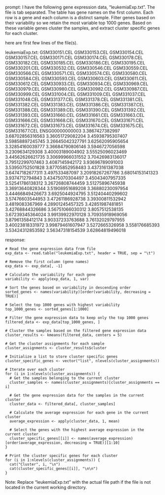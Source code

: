prompt:
I have the following gene expression data, "leukemiaExp.txt". The file is tab separated. The table has gene names on the first column. Each row is a gene and each column is a distinct sample. Filter genes based on their variability so we retain the most variable top 1000 genes. Based on these variable genes cluster the samples, and extract cluster specific genes for each cluster.

here are first few lines of the file(s).

leukemiaExp.txt:
	GSM330151.CEL	GSM330153.CEL	GSM330154.CEL	GSM330157.CEL	GSM330171.CEL	GSM330174.CEL	GSM330178.CEL	GSM330182.CEL	GSM330185.CEL	GSM330186.CEL	GSM330195.CEL	GSM330201.CEL	GSM330532.CEL	GSM330546.CEL	GSM330559.CEL	GSM330566.CEL	GSM330571.CEL	GSM330574.CEL	GSM330580.CEL	GSM330584.CEL	GSM330593.CEL	GSM330603.CEL	GSM330611.CEL	GSM330612.CEL	GSM330933.CEL	GSM330934.CEL	GSM330969.CEL	GSM330979.CEL	GSM330980.CEL	GSM330982.CEL	GSM330987.CEL	GSM330999.CEL	GSM331004.CEL	GSM331009.CEL	GSM331037.CEL	GSM331048.CEL	GSM331377.CEL	GSM331378.CEL	GSM331381.CEL	GSM331382.CEL	GSM331383.CEL	GSM331386.CEL	GSM331387.CEL	GSM331388.CEL	GSM331389.CEL	GSM331390.CEL	GSM331392.CEL	GSM331393.CEL	GSM331660.CEL	GSM331661.CEL	GSM331663.CEL	GSM331666.CEL	GSM331668.CEL	GSM331670.CEL	GSM331671.CEL	GSM331672.CEL	GSM331673.CEL	GSM331674.CEL	GSM331675.CEL	GSM331677.CEL
ENSG00000000003	3.3867427382997	3.68702856316563	3.36051729082204	3.45938795307407	3.59858897245745	3.26645042327791	3.62562095905654	3.32854160039777	3.36684790806146	3.5946727056598	3.2309634129308	3.40003189004902	3.55525096023469	3.44562626621735	3.30699966031552	3.70426983136017	3.79512299707463	3.4087145942172	3.93696789091003	3.53950752501828	3.87705852958483	3.4373161387038	3.64747182677311	3.497533487097	3.20918267267786	3.68014153141323	3.9374712794843	3.43475070304497	3.45043407957335	3.52541786138312	3.26726808744459	3.51275896745938	3.36913640828344	3.51908951689208	3.36880230097954	3.44466849426673	3.6925044924795	3.51240440299602	3.57476603544953	3.47261186928738	3.39300811532942	3.4819083367969	4.28901245457325	3.42851987481851	3.42768844326686	3.56751066030312	3.8057512538135	3.67239345364024	3.99139922970128	3.70935918969056	3.87961358412174	3.90337233763688	3.76132029797955	3.40023818331972	3.99879461607947	3.5272665326958	3.558176685393	3.53424312853592	3.56347318154539	3.62864819496018


response:
```
# Read the gene expression data from file
exp_data <- read.table("leukemiaExp.txt", header = TRUE, sep = "\t")

# Remove the first column (gene names)
exp_data <- exp_data[, -1]

# Calculate the variability for each gene
variability <- apply(exp_data, 1, var)

# Sort the genes based on variability in descending order
sorted_genes <- names(variability)[order(variability, decreasing = TRUE)]

# Select the top 1000 genes with highest variability
top_1000_genes <- sorted_genes[1:1000]

# Filter the gene expression data to keep only the top 1000 genes
filtered_data <- exp_data[top_1000_genes, ]

# Cluster the samples based on the filtered gene expression data
cluster_results <- kmeans(filtered_data, centers = 5)

# Get the cluster assignments for each sample
cluster_assignments <- cluster_results$cluster

# Initialize a list to store cluster specific genes
cluster_specific_genes <- vector("list", nlevels(cluster_assignments))

# Iterate over each cluster
for (i in 1:nlevels(cluster_assignments)) {
  # Get the samples belonging to the current cluster
  cluster_samples <- names(cluster_assignments)[cluster_assignments == i]
  
  # Get the gene expression data for the samples in the current cluster
  cluster_data <- filtered_data[, cluster_samples]
  
  # Calculate the average expression for each gene in the current cluster
  average_expression <- apply(cluster_data, 1, mean)
  
  # Select the genes with the highest average expression in the current cluster
  cluster_specific_genes[[i]] <- names(average_expression)[order(average_expression, decreasing = TRUE)][1:10]
}

# Print the cluster specific genes for each cluster
for (i in 1:nlevels(cluster_assignments)) {
  cat("Cluster", i, "\n")
  cat(cluster_specific_genes[[i]], "\n\n")
}
```
Note: Replace "leukemiaExp.txt" with the actual file path if the file is not located in the current working directory.
